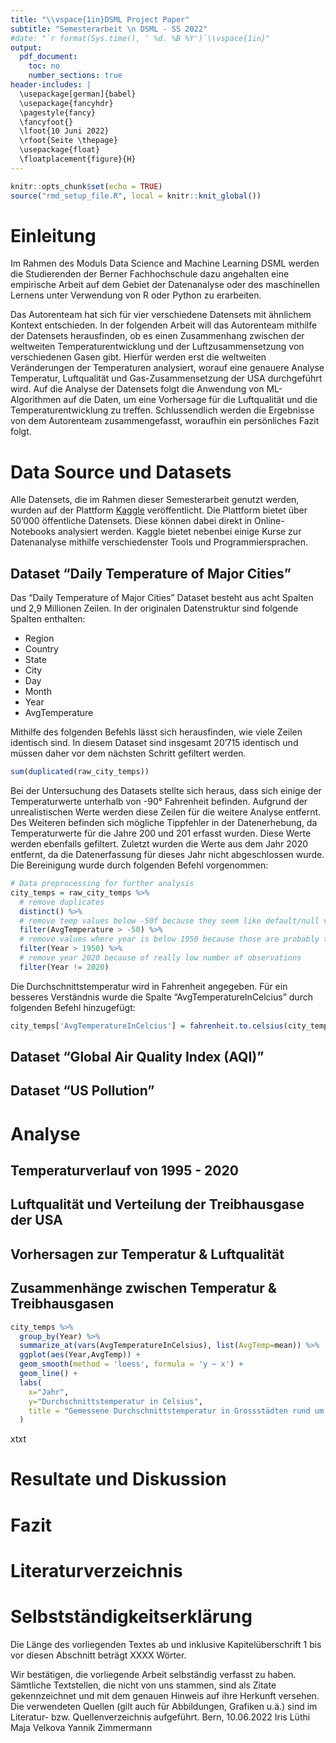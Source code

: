 ```yaml
---
title: "\\vspace{1in}DSML Project Paper"
subtitle: "Semesterarbeit \n DSML - SS 2022"
#date: "`r format(Sys.time(), ' %d. %B %Y')`\\vspace{1in}"
output: 
  pdf_document: 
    toc: no
    number_sections: true
header-includes: |
  \usepackage[german]{babel}
  \usepackage{fancyhdr}
  \pagestyle{fancy}
  \fancyfoot{}
  \lfoot{10 Juni 2022}
  \rfoot{Seite \thepage}
  \usepackage{float}
  \floatplacement{figure}{H}
---
```


```r
knitr::opts_chunk$set(echo = TRUE)
source("rmd_setup_file.R", local = knitr::knit_global())
```

```{=tex}
\vspace*{\fill}
\begin{center}
\begin{tabular}{ l l }
 Studenten & Iris Lüthi, Maja Velkova, Yannik Zimmermann \\ 
 Dozenten & Prof. Dr. M. Krebs, Prof. Dr. P. Collovà\\  
 Modul & DSML \\
 Semester & 6. Semester\\
 Datum & \date{\today}
\end{tabular}
\end{center}
```
\newpage

\tableofcontents

\newpage

<!-- https://bookdown.org/yihui/rmarkdown-cookbook/figure-placement.html -->

# Einleitung

Im Rahmen des Moduls Data Science and Machine Learning DSML werden die Studierenden der Berner Fachhochschule dazu angehalten eine empirische Arbeit auf dem Gebiet der Datenanalyse oder des maschinellen Lernens unter Verwendung von R oder Python zu erarbeiten.

Das Autorenteam hat sich für vier verschiedene Datensets mit ähnlichem Kontext entschieden. In der folgenden Arbeit will das Autorenteam mithilfe der Datensets herausfinden, ob es einen Zusammenhang zwischen der weltweiten Temperaturentwicklung und der Luftzusammensetzung von verschiedenen Gasen gibt. Hierfür werden erst die weltweiten Veränderungen der Temperaturen analysiert, worauf eine genauere Analyse Temperatur, Luftqualität und Gas-Zusammensetzung der USA durchgeführt wird. Auf die Analyse der Datensets folgt die Anwendung von ML-Algorithmen auf die Daten, um eine Vorhersage für die Luftqualität und die Temperaturentwicklung zu treffen. Schlussendlich werden die Ergebnisse von dem Autorenteam zusammengefasst, woraufhin ein persönliches Fazit folgt.

# Data Source und Datasets

Alle Datensets, die im Rahmen dieser Semesterarbeit genutzt werden, wurden auf der Plattform [Kaggle](https://kaggle.com) veröffentlicht. Die Plattform bietet über 50'000 öffentliche Datensets. Diese können dabei direkt in Online-Notebooks analysiert werden. Kaggle bietet nebenbei einige Kurse zur Datenanalyse mithilfe verschiedenster Tools und Programmiersprachen.

## Dataset "Daily Temperature of Major Cities"

Das "Daily Temperature of Major Cities" Dataset besteht aus acht Spalten und 2,9 Millionen Zeilen. In der originalen Datenstruktur sind folgende Spalten enthalten:

-   Region
-   Country
-   State
-   City
-   Day
-   Month
-   Year
-   AvgTemperature

Mithilfe des folgenden Befehls lässt sich herausfinden, wie viele Zeilen identisch sind. In diesem Dataset sind insgesamt 20'715 identisch und müssen daher vor dem nächsten Schritt gefiltert werden.

``` r
sum(duplicated(raw_city_temps)) 
```

Bei der Untersuchung des Datasets stellte sich heraus, dass sich einige der Temperaturwerte unterhalb von -90° Fahrenheit befinden. Aufgrund der unrealistischen Werte werden diese Zeilen für die weitere Analyse entfernt. Des Weiteren befinden sich mögliche Tippfehler in der Datenerhebung, da Temperaturwerte für die Jahre 200 und 201 erfasst wurden. Diese Werte werden ebenfalls gefiltert. Zuletzt wurden die Werte aus dem Jahr 2020 entfernt, da die Datenerfassung für dieses Jahr nicht abgeschlossen wurde. Die Bereinigung wurde durch folgenden Befehl vorgenommen:

``` r
# Data preprocessing for further analysis
city_temps = raw_city_temps %>% 
  # remove duplicates
  distinct() %>% 
  # remove temp values below -50f because they seem like default/null values
  filter(AvgTemperature > -50) %>% 
  # remove values where year is below 1950 because those are probably typos (200, etc)
  filter(Year > 1950) %>% 
  # remove year 2020 because of really low number of observations
  filter(Year != 2020)
```

Die Durchschnittstemperatur wird in Fahrenheit angegeben. Für ein besseres Verständnis wurde die Spalte "AvgTemperatureInCelcius" durch folgenden Befehl hinzugefügt:

``` r
city_temps['AvgTemperatureInCelcius'] = fahrenheit.to.celsius(city_temps$AvgTemperature)
```

## Dataset "Global Air Quality Index (AQI)"

## Dataset "US Pollution"

# Analyse

## Temperaturverlauf von 1995 - 2020

## Luftqualität und Verteilung der Treibhausgase der USA

## Vorhersagen zur Temperatur & Luftqualität

## Zusammenhänge zwischen Temperatur & Treibhausgasen

```r
city_temps %>%
  group_by(Year) %>%
  summarize_at(vars(AvgTemperatureInCelsius), list(AvgTemp=mean)) %>%
  ggplot(aes(Year,AvgTemp)) + 
  geom_smooth(method = 'loess', formula = 'y ~ x') + 
  geom_line() +
  labs(
    x="Jahr", 
    y="Durchschnittstemperatur in Celsius", 
    title = "Gemessene Durchschnittstemperatur in Grossstädten rund um die Erde"
  ) 
```
xtxt


# Resultate und Diskussion

# Fazit

# Literaturverzeichnis {.unnumbered}

\newpage

# Selbstständigkeitserklärung {.unnumbered}

Die Länge des vorliegenden Textes ab und inklusive Kapitelüberschrift 1 bis vor diesen Abschnitt beträgt XXXX Wörter.

Wir bestätigen, die vorliegende Arbeit selbständig verfasst zu haben. Sämtliche Textstellen, die nicht von uns stammen, sind als Zitate gekennzeichnet und mit dem genauen Hinweis auf ihre Herkunft versehen.
Die verwendeten Quellen (gilt auch für Abbildungen, Grafiken u.ä.) sind im 
Literatur- bzw. Quellenverzeichnis aufgeführt.
\newline
\newline
\newline
\newline
Bern, 10.06.2022
\newline
\newline
\newline
\newline
\newline
\newline
Iris Lüthi
\newline
\newline
\newline
\newline
Maja Velkova
\newline
\newline
\newline
\newline
Yannik Zimmermann

<!-- Note that the `echo = FALSE` parameter was added to the code chunk to prevent printing of the R code that generated the plot. -->

<!-- Fragen in Zusammenhang mit Unwetter: -->

<!-- - Hat sich die Anzahl Unwetter (definieren was mit Unwetter gemeint ist) über die fünf Jahre erhöht? -->

<!-- - Wenn ja, welche Art von Unwetter hat zugenommen? Welche Art von Unwetter hat abgenommen/ist weniger vorgekommen? -->

<!-- - Besteht eine Korrelation zwischen der erhöhten Anzahl Unwetter (definieren welches Unwetter) und der erhöhten/tieferen Durchschnittstemperaturen? -->

<!-- - Hat die Frequenz der Unwetter zu- oder abgenommen? - Frage kann noch nach Unwetterart und Ort aufgeteilt werden. -->

<!-- - Hat die Stärke der Unwetter zu- oder abgenommen? - Frage kann noch nach Unwetterart und Ort aufgeteilt werden. -->

<!-- - Hat die Wassermenge an Regentagen allgemein zu- oder abgenommen? -->

<!-- - Haben sich die Wetterereignissen örtlich verschoben? (Zuerst Standard aufzeigen, danach mögliche Änderung) -->

<!-- - Hat sich die Anzahl Regentagen verändert? -->

<!-- - Hat sich die Anzahl Sonnentage verändert? -->

<!-- - usw -->

<!-- Fragen in Zusammenhang mit Temperaturänderungen: -->

<!-- - Wurde eine generelle stetige Temperaturänderung über die fünf Jahre gemessen? -->

<!-- - Wenn ja, wurde es allgemein kälter oder wärmer? -->

<!-- - Wurde eine allgemeine Temperaturerhöhung über die Jahre 2016-2021 gemessen? -->

<!-- - Wenn ja, wie hoch und wie rasch hat sich die Temperatur geändert? (Diagramm) -->

<!-- - In welchem Staat, wurde die stärkste Temperaturänderung gemessen? -->

<!-- - Wie stark weicht die Temperaturänderung von der natürlichen Erderwärmung ab? -->

<!-- Fragen in Zusammenhang mit den Gasen: -->

<!-- - Welches Gas hat allgemein am stärksten zugenommen? -->

<!-- - Gleiche Frage in Bezug zu den einzelnen Staaten und  Jahren -->

<!-- - Kann aufgrund der Erhöhung eines bestimmen Gases eine Erhöhung/Verstärkung einer bestimmen Unwetterart erkennt werden? -->
